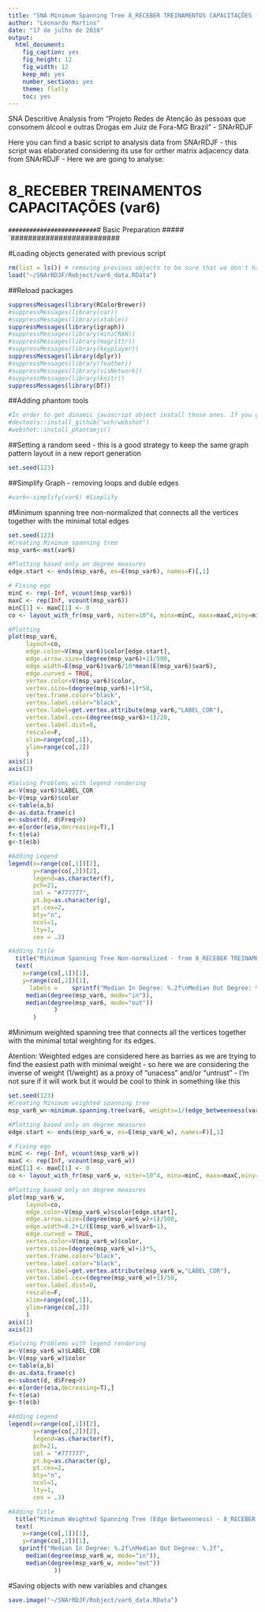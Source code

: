 ```yaml
---
title: "SNA Minimum Spanning Tree 8_RECEBER TREINAMENTOS CAPACITAÇÕES (var6)"
author: "Leonardo Martins"
date: "17 de julho de 2016"
output: 
  html_document: 
    fig_caption: yes
    fig_height: 12
    fig_width: 12
    keep_md: yes
    number_sections: yes
    theme: flatly
    toc: yes
---
```

SNA Descritive Analysis from "Projeto Redes de Atenção às pessoas que consomem álcool e outras Drogas em Juiz de Fora-MG   Brazil"  - SNArRDJF

Here you can find a basic script to analysis data from SNArRDJF - this script was elaborated considering its use for orther matrix adjacency data from SNArRDJF - Here we are going to analyse:

# 8_RECEBER TREINAMENTOS CAPACITAÇÕES (var6)

`#########################
`# Basic Preparation #####
`#########################

#Loading objects generated with previous script 
```r
rm(list = ls()) # removing previous objects to be sure that we don't have objects conflicts name
load("~/SNArRDJF/Robject/var6_data.RData")
```
##Reload packages
```r
suppressMessages(library(RColorBrewer))
#suppressMessages(library(car))
#suppressMessages(library(xtable))
suppressMessages(library(igraph))
#suppressMessages(library(miniCRAN))
#suppressMessages(library(magrittr))
#suppressMessages(library(keyplayer))
suppressMessages(library(dplyr))
#suppressMessages(library(feather))
#suppressMessages(library(visNetwork))
#suppressMessages(library(knitr))
suppressMessages(library(DT))
```
##Adding phantom tools
```r
#In order to get dinamic javascript object install those ones. If you get problems installing go to Stackoverflow.com and type your error to discover what to do. In some cases the libraries need to be intalled in outside R libs.
#devtools::install_github("wch/webshot")
#webshot::install_phantomjs()
```
##Setting a random seed - this is a good strategy to keep the same graph pattern layout in a new report generation
```r
set.seed(123)
```

##Simplify Graph - removing loops and duble edges 
```r
#var6<-simplify(var6) #Simplify
```

#Minimum spanning tree non-normalized that connects all the vertices together with the minimal total edges
```r
set.seed(123)
#Creating Minimum spanning tree
msp_var6<-mst(var6)

#Plotting based only on degree measures 
edge.start <- ends(msp_var6, es=E(msp_var6), names=F)[,1]

# Fixing ego
minC <- rep(-Inf, vcount(msp_var6))
maxC <- rep(Inf, vcount(msp_var6))
minC[1] <- maxC[1] <- 0
co <- layout_with_fr(msp_var6, niter=10^4, minx=minC, maxx=maxC,miny=minC, maxy=maxC, weights=E(msp_var6)$var6)

#Plotting
plot(msp_var6, 
     layout=co,
     edge.color=V(msp_var6)$color[edge.start],
     edge.arrow.size=(degree(msp_var6)+1)/500,
     edge.width=E(msp_var6)$var6/10*mean(E(msp_var6)$var6),
     edge.curved = TRUE,
     vertex.color=V(msp_var6)$color,
     vertex.size=(degree(msp_var6)+1)*50,
     vertex.frame.color="black",
     vertex.label.color="black",
     vertex.label=get.vertex.attribute(msp_var6,"LABEL_COR"),
     vertex.label.cex=(degree(msp_var6)+1)/20,
     vertex.label.dist=0,
     rescale=F,
     xlim=range(co[,1]), 
     ylim=range(co[,2])
     )
axis(1)
axis(2)

#Solving Problems with legend rendering 
a<-V(msp_var6)$LABEL_COR
b<-V(msp_var6)$color
c<-table(a,b)
d<-as.data.frame(c)
e<-subset(d, d$Freq>0)
e<-e[order(e$a,decreasing=T),] 
f<-t(e$a)
g<-t(e$b)

#Adding Legend
legend(x=range(co[,1])[2], 
       y=range(co[,2])[2],
       legend=as.character(f),
       pch=21,
       col = "#777777", 
       pt.bg=as.character(g),
       pt.cex=2,
       bty="n", 
       ncol=1,
       lty=1,
       cex = .3)

#Adding Title
  title("Minimum Spanning Tree Non-normalized - from 8_RECEBER TREINAMENTOS CAPACITAÇÕES (var6)", sub = "Source: from authors ")
  text( 
    x=range(co[,1])[1],
    y=range(co[,2])[1], 
      labels =    sprintf("Median In Degree: %.2f\nMedian Out Degree: %.2f",
     median(degree(msp_var6, mode="in")), 
     median(degree(msp_var6, mode="out"))
             )
       )
```
#Minimum weighted spanning tree that connects all the vertices together with the minimal total weighting for its edges. 

Atention: Weighted edges are considered here as barries as we are trying to find the easiest path with minimal weight - so here we are considering the inverse of weight (1/weight) as a proxy of "unacess" and/or "untrust" - I'm not sure if it will work but it would be cool to think in something like this  
```r
set.seed(123)
#Creating Minimum weighted spanning tree
msp_var6_w<-minimum.spanning.tree(var6, weights=1/(edge_betweenness(var6, weights=E(var6)$var6)+1))

#Plotting based only on degree measures 
edge.start <- ends(msp_var6_w, es=E(msp_var6_w), names=F)[,1]

# Fixing ego
minC <- rep(-Inf, vcount(msp_var6_w))
maxC <- rep(Inf, vcount(msp_var6_w))
minC[1] <- maxC[1] <- 0
co <- layout_with_fr(msp_var6_w, niter=10^4, minx=minC, maxx=maxC,miny=minC, maxy=maxC, weights =E(msp_var6_w)$var6)

#Plotting based only on degree measures 
plot(msp_var6_w, 
     layout=co,
     edge.color=V(msp_var6_w)$color[edge.start],
     edge.arrow.size=(degree(msp_var6_w)+1)/500,
     edge.width=0.2+1/(E(msp_var6_w)$var6+1),
     edge.curved = TRUE,
     vertex.color=V(msp_var6_w)$color,
     vertex.size=(degree(msp_var6_w)+1)*5,
     vertex.frame.color="black",
     vertex.label.color="black",
     vertex.label=get.vertex.attribute(msp_var6_w,"LABEL_COR"),
     vertex.label.cex=(degree(msp_var6_w)+1)/50,
     vertex.label.dist=0,
     rescale=F,
     xlim=range(co[,1]), 
     ylim=range(co[,2])
     )
axis(1)
axis(2)

#Solving Problems with legend rendering 
a<-V(msp_var6_w)$LABEL_COR
b<-V(msp_var6_w)$color
c<-table(a,b)
d<-as.data.frame(c)
e<-subset(d, d$Freq>0)
e<-e[order(e$a,decreasing=T),] 
f<-t(e$a)
g<-t(e$b)

#Adding Legend
legend(x=range(co[,1])[2], 
       y=range(co[,2])[2],
       legend=as.character(f),
       pch=21,
       col = "#777777", 
       pt.bg=as.character(g),
       pt.cex=2,
       bty="n", 
       ncol=1,
       lty=1,
       cex = .3)

#Adding Title
  title("Minimum Weighted Spanning Tree (Edge Betweenness) - 8_RECEBER TREINAMENTOS CAPACITAÇÕES (var6)", sub = "Source: from authors ")
  text( 
    x=range(co[,1])[1],
    y=range(co[,2])[1], 
   sprintf("Median In Degree: %.2f\nMedian Out Degree: %.2f",
     median(degree(msp_var6_w, mode="in")), 
     median(degree(msp_var6_w, mode="out"))
             ))
```


#Saving objects with new variables and changes
```r
save.image("~/SNArRDJF/Robject/var6_data.RData") 
```

